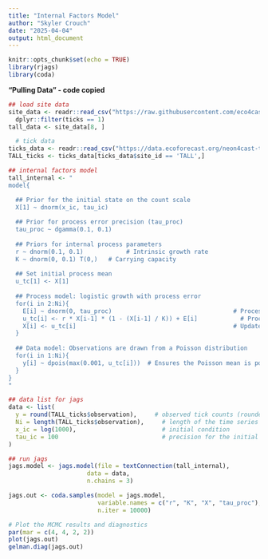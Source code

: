 ```yaml
---
title: "Internal Factors Model"
author: "Skyler Crouch"
date: "2025-04-04"
output: html_document
---
```


```r
knitr::opts_chunk$set(echo = TRUE)
library(rjags)
library(coda)
```

**"Pulling Data" - code copied**
```r
## load site data
site_data <- readr::read_csv("https://raw.githubusercontent.com/eco4cast/neon4cast-targets/main/NEON_Field_Site_Metadata_20220412.csv") |> 
  dplyr::filter(ticks == 1)
tall_data <- site_data[8, ]

  # tick data
ticks_data <- readr::read_csv("https://data.ecoforecast.org/neon4cast-targets/ticks/ticks-targets.csv.gz", guess_max = 1e6)
TALL_ticks <- ticks_data[ticks_data$site_id == 'TALL',]
```

```r
## internal factors model
tall_internal <- "
model{

  ## Prior for the initial state on the count scale
  X[1] ~ dnorm(x_ic, tau_ic)
  
  ## Prior for process error precision (tau_proc)
  tau_proc ~ dgamma(0.1, 0.1)
  
  ## Priors for internal process parameters
  r ~ dnorm(0.1, 0.1)            # Intrinsic growth rate
  K ~ dnorm(0, 0.1) T(0,)   # Carrying capacity
  
  ## Set initial process mean
  u_tc[1] <- X[1]
  
  ## Process model: logistic growth with process error
  for(i in 2:Ni){
    E[i] ~ dnorm(0, tau_proc)                                  # Process error
    u_tc[i] <- r * X[i-1] * (1 - (X[i-1] / K)) + E[i]            # Process model
    X[i] <- u_tc[i]                                            # Update latent state
  }
  
  ## Data model: Observations are drawn from a Poisson distribution
  for(i in 1:Ni){
    y[i] ~ dpois(max(0.001, u_tc[i]))  # Ensures the Poisson mean is positive
  }
}
"
```

```r
## data list for jags
data <- list(
  y = round(TALL_ticks$observation),     # observed tick counts (rounded to integers)
  Ni = length(TALL_ticks$observation),     # length of the time series
  x_ic = log(1000),                        # initial condition 
  tau_ic = 100                             # precision for the initial condition
)
```

```r
## run jags
jags.model <- jags.model(file = textConnection(tall_internal),
                      data = data,
                      n.chains = 3)

jags.out <- coda.samples(model = jags.model,
                         variable.names = c("r", "K", "X", "tau_proc"),
                         n.iter = 10000)

# Plot the MCMC results and diagnostics
par(mar = c(4, 4, 2, 2))
plot(jags.out)
gelman.diag(jags.out)
```
